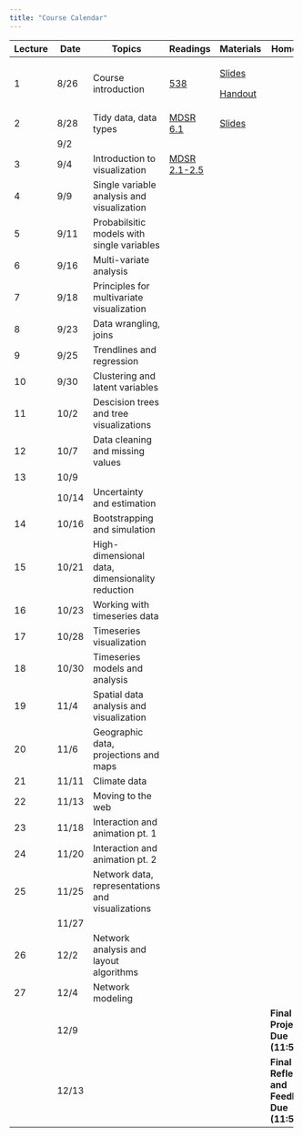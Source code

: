 ```yaml
---
title: "Course Calendar"
---
```


+----------+----------+--------------------------------------------------+-------------------------------------------------------------------------+----------------------------------------------------------------------------+--------------------------------------------------+
| Lecture  | Date     | Topics                                           | Readings                                                                | Materials                                                                  | Homework                                         |
+==========+==========+==================================================+=========================================================================+============================================================================+==================================================+
| 1        | 8/26     | Course introduction                              | [538](https://projects.fivethirtyeight.com/2024-election-forecast/)     | [Slides](../modules/00-Introduction/lectures/Lecture-0-0/slides-0-0.qmd)   |                                                  |
|          |          |                                                  |                                                                         |                                                                            |                                                  |
|          |          |                                                  |                                                                         | [Handout](../modules/00-Introduction/lectures/Lecture-0-0/handout-0-0.qmd) |                                                  |
+----------+----------+--------------------------------------------------+-------------------------------------------------------------------------+----------------------------------------------------------------------------+--------------------------------------------------+
| 2        | 8/28     | Tidy data, data types                            | [MDSR 6.1](https://mdsr-book.github.io/mdsr3e/06-dataII.html#tidy-data) | [Slides](../modules/00-Introduction/lectures/Lecture-0-1/slides-0-1.qmd)   |                                                  |
+----------+----------+--------------------------------------------------+-------------------------------------------------------------------------+----------------------------------------------------------------------------+--------------------------------------------------+
|          | 9/2      |                                                  |                                                                         |                                                                            |                                                  |
+----------+----------+--------------------------------------------------+-------------------------------------------------------------------------+----------------------------------------------------------------------------+--------------------------------------------------+
| 3        | 9/4      | Introduction to visualization                    | [MDSR 2.1-2.5](https://mdsr-book.github.io/mdsr3e/02-datavizI.html)     |                                                                            |                                                  |
+----------+----------+--------------------------------------------------+-------------------------------------------------------------------------+----------------------------------------------------------------------------+--------------------------------------------------+
| 4        | 9/9      | Single variable analysis and visualization       |                                                                         |                                                                            |                                                  |
+----------+----------+--------------------------------------------------+-------------------------------------------------------------------------+----------------------------------------------------------------------------+--------------------------------------------------+
| 5        | 9/11     | Probabilsitic models with single variables       |                                                                         |                                                                            |                                                  |
+----------+----------+--------------------------------------------------+-------------------------------------------------------------------------+----------------------------------------------------------------------------+--------------------------------------------------+
| 6        | 9/16     | Multi-variate analysis                           |                                                                         |                                                                            |                                                  |
+----------+----------+--------------------------------------------------+-------------------------------------------------------------------------+----------------------------------------------------------------------------+--------------------------------------------------+
| 7        | 9/18     | Principles for multivariate visualization        |                                                                         |                                                                            |                                                  |
+----------+----------+--------------------------------------------------+-------------------------------------------------------------------------+----------------------------------------------------------------------------+--------------------------------------------------+
| 8        | 9/23     | Data wrangling, joins                            |                                                                         |                                                                            |                                                  |
+----------+----------+--------------------------------------------------+-------------------------------------------------------------------------+----------------------------------------------------------------------------+--------------------------------------------------+
| 9        | 9/25     | Trendlines and regression                        |                                                                         |                                                                            |                                                  |
+----------+----------+--------------------------------------------------+-------------------------------------------------------------------------+----------------------------------------------------------------------------+--------------------------------------------------+
| 10       | 9/30     | Clustering and latent variables                  |                                                                         |                                                                            |                                                  |
+----------+----------+--------------------------------------------------+-------------------------------------------------------------------------+----------------------------------------------------------------------------+--------------------------------------------------+
| 11       | 10/2     | Descision trees and tree visualizations          |                                                                         |                                                                            |                                                  |
+----------+----------+--------------------------------------------------+-------------------------------------------------------------------------+----------------------------------------------------------------------------+--------------------------------------------------+
| 12       | 10/7     | Data cleaning and missing values                 |                                                                         |                                                                            |                                                  |
+----------+----------+--------------------------------------------------+-------------------------------------------------------------------------+----------------------------------------------------------------------------+--------------------------------------------------+
| 13       | 10/9     |                                                  |                                                                         |                                                                            |                                                  |
+----------+----------+--------------------------------------------------+-------------------------------------------------------------------------+----------------------------------------------------------------------------+--------------------------------------------------+
|          | 10/14    | Uncertainty and estimation                       |                                                                         |                                                                            |                                                  |
+----------+----------+--------------------------------------------------+-------------------------------------------------------------------------+----------------------------------------------------------------------------+--------------------------------------------------+
| 14       | 10/16    | Bootstrapping and simulation                     |                                                                         |                                                                            |                                                  |
+----------+----------+--------------------------------------------------+-------------------------------------------------------------------------+----------------------------------------------------------------------------+--------------------------------------------------+
| 15       | 10/21    | High-dimensional data, dimensionality reduction  |                                                                         |                                                                            |                                                  |
+----------+----------+--------------------------------------------------+-------------------------------------------------------------------------+----------------------------------------------------------------------------+--------------------------------------------------+
| 16       | 10/23    | Working with timeseries data                     |                                                                         |                                                                            |                                                  |
+----------+----------+--------------------------------------------------+-------------------------------------------------------------------------+----------------------------------------------------------------------------+--------------------------------------------------+
| 17       | 10/28    | Timeseries visualization                         |                                                                         |                                                                            |                                                  |
+----------+----------+--------------------------------------------------+-------------------------------------------------------------------------+----------------------------------------------------------------------------+--------------------------------------------------+
| 18       | 10/30    | Timeseries models and analysis                   |                                                                         |                                                                            |                                                  |
+----------+----------+--------------------------------------------------+-------------------------------------------------------------------------+----------------------------------------------------------------------------+--------------------------------------------------+
| 19       | 11/4     | Spatial data analysis and visualization          |                                                                         |                                                                            |                                                  |
+----------+----------+--------------------------------------------------+-------------------------------------------------------------------------+----------------------------------------------------------------------------+--------------------------------------------------+
| 20       | 11/6     | Geographic data, projections and maps            |                                                                         |                                                                            |                                                  |
+----------+----------+--------------------------------------------------+-------------------------------------------------------------------------+----------------------------------------------------------------------------+--------------------------------------------------+
| 21       | 11/11    | Climate data                                     |                                                                         |                                                                            |                                                  |
+----------+----------+--------------------------------------------------+-------------------------------------------------------------------------+----------------------------------------------------------------------------+--------------------------------------------------+
| 22       | 11/13    | Moving to the web                                |                                                                         |                                                                            |                                                  |
+----------+----------+--------------------------------------------------+-------------------------------------------------------------------------+----------------------------------------------------------------------------+--------------------------------------------------+
| 23       | 11/18    | Interaction and animation pt. 1                  |                                                                         |                                                                            |                                                  |
+----------+----------+--------------------------------------------------+-------------------------------------------------------------------------+----------------------------------------------------------------------------+--------------------------------------------------+
| 24       | 11/20    | Interaction and animation pt. 2                  |                                                                         |                                                                            |                                                  |
+----------+----------+--------------------------------------------------+-------------------------------------------------------------------------+----------------------------------------------------------------------------+--------------------------------------------------+
| 25       | 11/25    | Network data, representations and visualizations |                                                                         |                                                                            |                                                  |
+----------+----------+--------------------------------------------------+-------------------------------------------------------------------------+----------------------------------------------------------------------------+--------------------------------------------------+
|          | 11/27    |                                                  |                                                                         |                                                                            |                                                  |
+----------+----------+--------------------------------------------------+-------------------------------------------------------------------------+----------------------------------------------------------------------------+--------------------------------------------------+
| 26       | 12/2     | Network analysis and layout algorithms           |                                                                         |                                                                            |                                                  |
+----------+----------+--------------------------------------------------+-------------------------------------------------------------------------+----------------------------------------------------------------------------+--------------------------------------------------+
| 27       | 12/4     | Network modeling                                 |                                                                         |                                                                            |                                                  |
+----------+----------+--------------------------------------------------+-------------------------------------------------------------------------+----------------------------------------------------------------------------+--------------------------------------------------+
|          | 12/9     |                                                  |                                                                         |                                                                            | **Final Project Due (11:59pm)**                  |
+----------+----------+--------------------------------------------------+-------------------------------------------------------------------------+----------------------------------------------------------------------------+--------------------------------------------------+
|          | 12/13    |                                                  |                                                                         |                                                                            | **Final Reflections and Feedback Due (11:59pm)** |
+----------+----------+--------------------------------------------------+-------------------------------------------------------------------------+----------------------------------------------------------------------------+--------------------------------------------------+